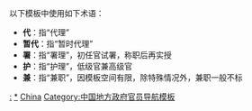 以下模板中使用如下术语：
* '''代'''：指“代理”
* '''暂代'''：指“暂时代理”
* '''署'''：指“署理”，初任官试署，称职后再实授
* '''护'''：指“护理”，低级官兼高级官
* '''兼'''：指“兼职”，因模板空间有限，除特殊情况外，兼职一般不标

[[Category:中国城市导航模板|:]]
[[Category:中国市长|*]]
[[Category:市长导航模板|China]]
[[Category:中国地方政府官员导航模板|Category:中国地方政府官员导航模板]]